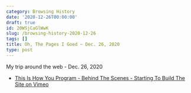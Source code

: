 ```yaml
---
category: Browsing History
date: '2020-12-26T00:00:00'
draft: true
id: 20WSjCaGlWwK
slug: /browsing-history-2020-12-26
tags: []
title: Oh, The Pages I Goed ~ Dec. 26, 2020
type: post
---
```


My trip around the web - Dec. 26, 2020

- [This Is How You Program - Behind The Scenes - Starting To Build The Site on Vimeo](https://vimeo.com/493198171)